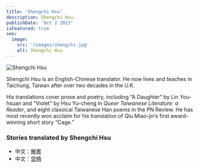 ```yaml
---
title: 'Shengchi Hsu'
description: Shengchi Hsu.
publishDate: 'Oct 2 2023'
isFeatured: true
seo:
  image:
    src: '/images/shengchi.jpg'
    alt: Shengchi Hsu
---
```



![Shengchi Hsu](/images/shengchi.jpg)

Shengchi Hsu is an English-Chinese translator. He now lives and teaches in Taichung, Taiwan after over two decades in the U.K.

His translations cover prose and poetry, including “A Daughter” by Lin You-hsuan and “Violet” by Hsu Yu-cheng in _Queer Taiwanese Literature: a Reader_, and eight classical Taiwanese Han poems in the PN Review. He has most recently won acclaim for his translation of Qiu Miao-jin’s first award-winning short story “Cage.”

### Stories translated by Shengchi Hsu

- 中文：[解套](/mandarin/lisa)
- 中文：[空椅](/mandarin/elissa)

<Order />

